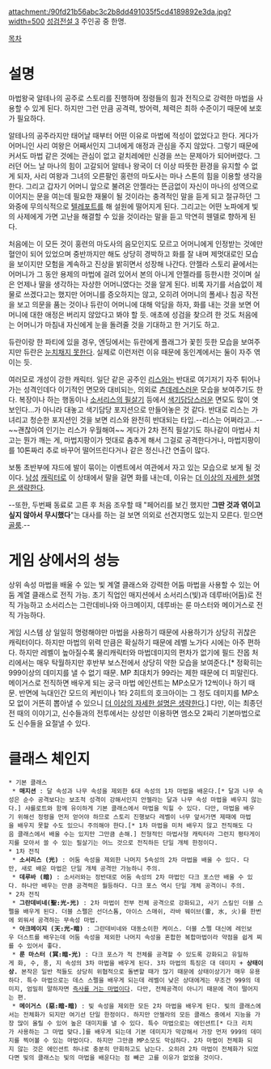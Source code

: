 attachment:/90fd21b56abc3c2b8dd491035f5cd4189892e3da.jpg?width=500
[[성검전설 3]] 주인공 중 한명.

[[목차]]
= 설명 =
마법왕국 알테나의 공주로 스토리를 진행하며 정령들의 힘과 전직으로 강력한 마법을 사용할 수 있게 된다. 하지만 그런 만큼 공격력, 방어력, 체력은 최하 수준이기 때문에 보호가 필요하다. 

알테나의 공주라지만 태어날 때부터 어떤 이유로 마법에 적성이 없었다고 한다. 게다가 어머니인 사리 여왕은 어째서인지 그녀에게 애정과 관심을 주지 않았다. 그렇기 때문에 커서도 마법 같은 것에는 관심이 없고 겉치레에만 신경을 쓰는 문제아가 되어버렸다. 그러던 어느 날 마나의 힘이 고갈되어 알테나 왕국이 더 이상 따뜻한 환경을 유지할 수 없게 되자, 사리 여왕과 그녀의 오른팔인 홍련의 마도사는 마나 스톤의 힘을 이용할 생각을 한다. 그리고 갑자기 어머니 앞으로 불려온 안젤라는 뜬금없이 자신이 마나의 성역으로 이어지는 문을 여는데 필요한 재물이 될 것이라는 충격적인 말을 듣게 되고 절규하던 그 와중에 무의식적으로 [[텔레포트]]를 해 설원에 떨어지게 된다. 그리고는 어떤 노파에게 빛의 사제에게 가면 고난을 해결할 수 있을 것이라는 말을 듣고 막연히 웬델로 향하게 된다.

처음에는 이 모든 것이 홍련의 마도사의 음모인지도 모르고 어머니에게 인정받는 것에만 혈안이 되어 있었으며 중반까지만 해도 상당히 경박하고 화를 잘 내며 제멋대로인 모습을 보이지만 모험을 계속하고 진상을 밝히면서 성장해 나간다. 안젤라 스토리 끝에서는 어머니가 그 동안 용제의 마법에 걸려 있어서 본의 아니게 안젤라를 등한시한 것이며 실은 언제나 딸을 생각하는 자상한 어머니였다는 것을 알게 된다. 비록 자기를 서슴없이 제물로 쓰겠다고는 했지만 어머니를 증오하지는 않고, 오히려 어머니의 폴세나 침공 작전을 보고 의문을 품는 것이나 듀란이 어머니에 대해 악담을 하자, 화를 내는 것을 보면 어머니에 대한 애정은 버리지 않았다고 봐야 할 듯. 애초에 성검을 찾으려 한 것도 처음에는 어머니가 마침내 자신에게 눈을 돌려줄 것을 기대하고 한 거기도 하고.

듀란이랑 한 파티에 있을 경우, 엔딩에서는 듀란에게 플래그가 꽃힌 듯한 모습을 보여주지만 듀란은 [[둔감|눈치채지 못한다]]. 실제로 이런저런 이유 때문에 동인계에서는 둘이 자주 엮이는 듯.

여러모로 개성이 강한 캐릭터. 일단 같은 공주인 [[리스(성검전설 3)|리스]]와는 반대로 여기저기 자주 튀어나가는 성격인데다 이기적인 면모와 대비되는, 의외로 [[츤데레]]스러운 모습을 보여주기도 한다. 복장이나 하는 행동이나 [[미인계|소서리스의 필살기]] 등에서 [[색기담당]]스러운 면모도 많이 엿보인다…가 아니라 대놓고 색기담당 포지션으로 만들어놓은 것 같다. 반대로 리스는 가녀리고 청순한 포지션인 것을 보면 리스와 완전히 반대되는 타입.--리스는 어쩌라고…-- ~~괜찮아여 인기는 리스가 우월해여~~ 게다가 2차 전직 필살기도 하나같이 마법사 치고는 뭔가 깨는 게, 마법지팡이가 멋대로 춤추게 해서 그걸로 공격한다거나, 마법지팡이를 10톤짜리 추로 바꾸어 떨어뜨린다거나 같은 정신나간 연출이 많다.

보통 초반부에 쟈드에 발이 묶이는 이벤트에서 여관에서 자고 있는 모습으로 보게 될 것이다. [[듀란#s-5|남성]] [[케빈#s-5|캐릭]][[호크아이(성검전설 3)|터]]로 이 상태에서 말을 걸면 화를 내는데, 이유는 [[더 이상의 자세한 설명은 생략한다]].

--또한, 두번째 동료로 고른 후 처음 조우할 때 "페어리를 보긴 했지만 '''그딴 것과 엮이고 싶지 않아서 무시했다'''"는 대사를 하는 걸 보면 의외로 선견지명도 있는지 모른다. 믿으면 [[골룸]].--


= 게임 상에서의 성능 =
상위 속성 마법을 배울 수 있는 빛 계열 클래스와 강력한 어둠 마법을 사용할 수 있는 어둠 계열 클래스로 전직 가능. 초기 직업인 매지션에서 소서리스(빛)과 데루바(어둠)로 전직 가능하고 소서리스는 그란데비나와 아크메이지, 데루바는 룬 마스터와 메이거스로 전직 가능하다.

게임 시스템 상 일일히 명령해야만 마법을 사용하기 때문에 사용하기가 상당히 귀찮은 캐릭터이다. 하지만 마법의 위력 만큼은 확실하기 때문에 레벨 노가다 시에는 아주 편하다. 하지만 레벨이 높아질수록 물리캐릭터와 마법데미지의 편차가 없기에 필드 잔몹 처리에서는 매우 탁월하지만 후반부 보스전에서 상당히 약한 모습을 보여준다.[* 정확히는 999이상의 데미지를 낼 수 없기 때문. MP 최대치가 99라는 제한 때문에 더 피말린다. 메이거스로 전직하면 배우게 되는 궁극 마법 에인션트는 MP소모가 12씩이나 하기 때문. 반면에 늑대인간 모드의 케빈이나 1타 2히트의 호크아이는 그 정도 데미지를 MP소모 없이 거뜬히 뽑아낼 수 있으니 [[더 이상의 자세한 설명은 생략한다]].] 다만, 이는 최종던전 때의 이야기고, 신수들과의 전투에서는 상성만 이용하면 엠소모 2짜리 기본마법으로도 신수들을 요절낼 수 있다. 


= 클래스 체인지 =
 * 기본 클래스
  * '''매지션''' : 달 속성과 나무 속성을 제외한 6대 속성의 1차 마법을 배운다.[* 달과 나무 속성은 순수 공격보다는 보조적 성격이 강해서인지 안젤라는 달과 나무 속성 마법을 배우지 않는다.] 샤를로트와 함께 유이하게 기본 클래스에서 마법을 익힐 수 있다. 다만, 마법을 배우기 위해선 정령을 먼저 얻어야 하므로 스토리 진행보다 레벨이 너무 앞서가면 제때에 마법을 배우지 못할 수도 있으니 주의해야 한다.[* 1차 마법을 미처 배우지 않고 전직해도 다음 클래스에서 배울 수는 있지만 그만큼 손해.] 전형적인 마법사형 캐릭터라 그런지 평타게이지를 모아서 쓸 수 있는 필살기는 어느 것으로 전직하든 단일 개체 한정이다.
 * 1차 전직
  * '''소서리스 (光)''' : 어둠 속성을 제외한 나머지 5속성의 2차 마법을 배울 수 있다. 다만, 새로 배운 마법은 단일 개체 공격만 가능하니 주의.
  * '''데루바 (暗)''' : 소서러와는 정반대로 어둠 속성의 2차 마법인 다크 포스만 배울 수 있다. 하나만 배우는 만큼 공격력은 월등하다. 다크 포스 역시 단일 개체 공격이니 주의.
 * 2차 전직
  * '''그란데비네(聖:光-光)''' : 2차 마법이 전부 전체 공격으로 강화되고, 사기 스킬인 더블 스펠을 배우게 된다. 더블 스펠은 선더스톰, 아이스 스매쉬, 라바 웨이브(雷, 水, 火)를 한번에 외워서 공격하는 무속성 마법. 
  * '''아크메이지 (天:光-暗)''' : 그란데비네와 대동소이한 케이스. 더블 스펠 대신에 레인보우 더스트를 배우는데 어둠 속성을 제외한 나머지 속성을 혼합한 복합마법이라 약점을 쉽게 찌를 수 있어서 좋다.
  * '''룬 마스터 (冥:暗-光)''' : 다크 포스가 적 전체를 공격할 수 있도록 강화되고 유일하게 화, 수, 풍, 지 속성의 3차 마법을 배우게 된다. 3차 마법의 특징은 대 데미지 + '''상태이상.''' 본작은 일반 적들도 상당히 위협적으로 돌변할 때가 많기 때문에 상태이상기가 매우 유용하다. 특수 마법으로는 데스 스펠을 배우게 되는데 레벨이 낮은 상대에게는 무조건 999의 데미지, 엄밀히 말하자면 [[즉사기|즉사를 거는 마법]]이다. 다만, 전체공격이 아니기 때문에 격이 떨어지는 편.
  * '''메이거스 (惡:暗-暗)''' : 빛 속성을 제외한 모든 2차 마법을 배우게 된다. 빛의 클래스에서는 전체화가 되지만 여기선 단일 한정이다. 하지만 안젤라의 모든 클래스 중에서 지능을 가장 많이 올릴 수 있어 높은 대미지를 낼 수 있다. 특수 마법으로는 에인션트[* 다크 리치가 사용하는 그 마법 맞다.]를 배우게 되는데 기본 데미지가 막강해서 가장 먼저 999의 데미지를 찍어볼 수 있는 마법이다. 하지만 그만큼 MP소모도 막심하다. 2차 마법이 전체화 되지 않는 것은 에인션트 하나로 충분히 만회하고도 남는다. 오히려 2차 마법이 전체화가 되었다면 빛의 클래스는 빛의 마법을 배운다는 점 빼곤 고를 이유가 없었을 것이다.
